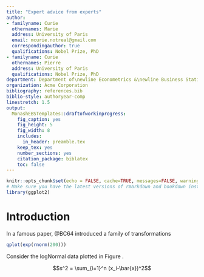 ```yaml
---
title: "Expert advice from experts"
author:
- familyname: Curie
  othernames: Marie
  address: University of Paris
  email: mcurie.notreal@gmail.com
  correspondingauthor: true
  qualifications: Nobel Prize, PhD
- familyname: Curie
  othernames: Pierre
  address: University of Paris
  qualifications: Nobel Prize, PhD
department: Department of\newline Econometrics &\newline Business Statistics
organization: Acme Corporation
bibliography: references.bib
biblio-style: authoryear-comp
linestretch: 1.5
output:
  MonashEBSTemplates::draftofworkinprogress:
    fig_caption: yes
    fig_height: 5
    fig_width: 8
    includes:
      in_header: preamble.tex
    keep_tex: yes
    number_sections: yes
    citation_package: biblatex
    toc: false
---
```


```r
knitr::opts_chunk$set(echo = FALSE, cache=TRUE, messages=FALSE, warning=FALSE)
# Make sure you have the latest versions of rmarkdown and bookdown installed
library(ggplot2)
```


# Introduction

In a famous paper, @BC64 introduced a family of transformations \dots

```r
qplot(exp(rnorm(200)))
```

Consider the logNormal data plotted in Figure \ref{fig:histogram}.

$$s^2 = \sum_{i=1}^n (x_i-\bar{x})^2$$

